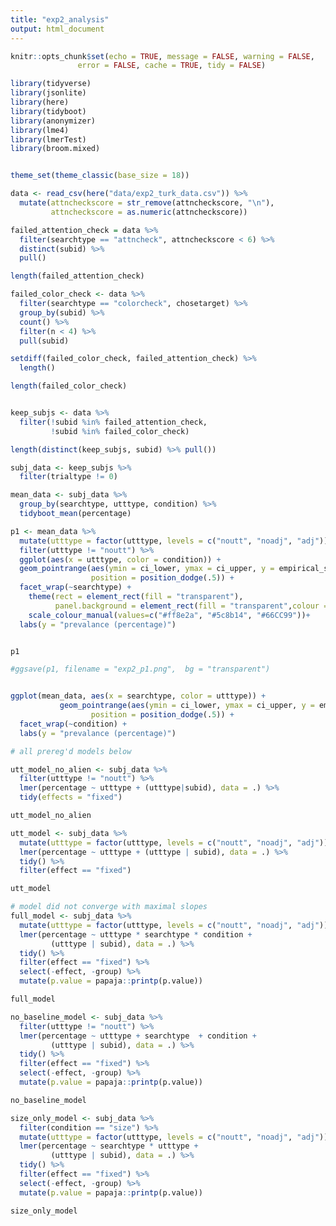 ```yaml
---
title: "exp2_analysis"
output: html_document
---
```


```r
knitr::opts_chunk$set(echo = TRUE, message = FALSE, warning = FALSE, 
               error = FALSE, cache = TRUE, tidy = FALSE)

library(tidyverse)
library(jsonlite)
library(here)
library(tidyboot)
library(anonymizer)
library(lme4)
library(lmerTest)
library(broom.mixed)


theme_set(theme_classic(base_size = 18))
```

```r
data <- read_csv(here("data/exp2_turk_data.csv")) %>%
  mutate(attncheckscore = str_remove(attncheckscore, "\n"),
         attncheckscore = as.numeric(attncheckscore))

failed_attention_check = data %>%
  filter(searchtype == "attncheck", attncheckscore < 6) %>%
  distinct(subid) %>%
  pull()

length(failed_attention_check)

failed_color_check <- data %>%
  filter(searchtype == "colorcheck", chosetarget) %>%
  group_by(subid) %>%
  count() %>%
  filter(n < 4) %>%
  pull(subid)

setdiff(failed_color_check, failed_attention_check) %>%
  length()

length(failed_color_check)


keep_subjs <- data %>%
  filter(!subid %in% failed_attention_check, 
         !subid %in% failed_color_check)

length(distinct(keep_subjs, subid) %>% pull())

subj_data <- keep_subjs %>%
  filter(trialtype != 0)

mean_data <- subj_data %>%
  group_by(searchtype, utttype, condition) %>%
  tidyboot_mean(percentage)
```

```r
p1 <- mean_data %>%
  mutate(utttype = factor(utttype, levels = c("noutt", "noadj", "adj"))) %>%
  filter(utttype != "noutt") %>%
  ggplot(aes(x = utttype, color = condition)) +
  geom_pointrange(aes(ymin = ci_lower, ymax = ci_upper, y = empirical_stat),
                  position = position_dodge(.5)) + 
  facet_wrap(~searchtype) +
    theme(rect = element_rect(fill = "transparent"),
          panel.background = element_rect(fill = "transparent",colour = NA))  +
    scale_colour_manual(values=c("#ff8e2a", "#5c8b14", "#66CC99"))+ 
  labs(y = "prevalance (percentage)")


p1

#ggsave(p1, filename = "exp2_p1.png",  bg = "transparent")


ggplot(mean_data, aes(x = searchtype, color = utttype)) + 
           geom_pointrange(aes(ymin = ci_lower, ymax = ci_upper, y = empirical_stat),
                  position = position_dodge(.5)) + 
  facet_wrap(~condition) + 
  labs(y = "prevalance (percentage)")

```

```r
# all prereg'd models below

utt_model_no_alien <- subj_data %>%
  filter(utttype != "noutt") %>%
  lmer(percentage ~ utttype + (utttype|subid), data = .) %>%
  tidy(effects = "fixed")

utt_model_no_alien

utt_model <- subj_data %>%
  mutate(utttype = factor(utttype, levels = c("noutt", "noadj", "adj"))) %>%
  lmer(percentage ~ utttype + (utttype | subid), data = .) %>%
  tidy() %>%
  filter(effect == "fixed")

utt_model

# model did not converge with maximal slopes
full_model <- subj_data %>%
  mutate(utttype = factor(utttype, levels = c("noutt", "noadj", "adj"))) %>%
  lmer(percentage ~ utttype * searchtype * condition + 
         (utttype | subid), data = .) %>%
  tidy() %>%
  filter(effect == "fixed") %>%
  select(-effect, -group) %>%
  mutate(p.value = papaja::printp(p.value))

full_model
```

```r
no_baseline_model <- subj_data %>%
  filter(utttype != "noutt") %>%
  lmer(percentage ~ utttype + searchtype  + condition + 
         (utttype | subid), data = .) %>%
  tidy() %>%
  filter(effect == "fixed") %>%
  select(-effect, -group) %>%
  mutate(p.value = papaja::printp(p.value))

no_baseline_model
```

```r
size_only_model <- subj_data %>%
  filter(condition == "size") %>%
  mutate(utttype = factor(utttype, levels = c("noutt", "noadj", "adj"))) %>%
  lmer(percentage ~ searchtype * utttype +  
         (utttype | subid), data = .) %>%
  tidy() %>%
  filter(effect == "fixed") %>%
  select(-effect, -group) %>%
  mutate(p.value = papaja::printp(p.value))

size_only_model
```